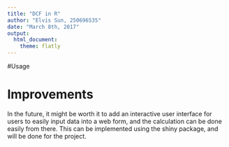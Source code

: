 ```yaml
---
title: "DCF in R"
author: "Elvis Sun, 250696535"
date: "March 8th, 2017"
output: 
  html_document:
    theme: flatly
---
```


#Usage


# Improvements
In the future, it might be worth it to add an interactive user interface for users to easily input data into a web form, and the calculation can be done easily from there. This can be implemented using the shiny package, and will be done for the project. 



